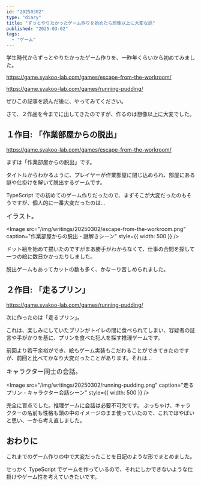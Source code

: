 ```yaml
---
id: "20250302"
type: "diary"
title: "ずっとやりたかったゲーム作りを始めたら想像以上に大変な話"
published: "2025-03-02"
tags:
  - "ゲーム"
---
```


学生時代からずっとやりたかったゲーム作りを、一昨年くらいから初めてみました。

https://game.syakoo-lab.com/games/escape-from-the-workroom/

https://game.syakoo-lab.com/games/running-pudding/

ぜひこの記事を読んだ後に、やってみてください。

さて、２作品を今までに出してきたのですが、作るのは想像以上に大変でした。

## １作目: 「作業部屋からの脱出」

https://game.syakoo-lab.com/games/escape-from-the-workroom/

まずは「作業部屋からの脱出」です。

タイトルからわかるように、プレイヤーが作業部屋に閉じ込められ、部屋にある謎や仕掛けを解いて脱出するゲームです。

TypeScript での初めてのゲーム作りだったので、まずそこが大変だったのもそうですが、個人的に一番大変だったのは...

<Big>イラスト。</Big>

<Image
  src="/img/writings/20250302/escape-from-the-workroom.png"
  caption="作業部屋からの脱出 - 謎解きシーン"
  style={{ width: 500 }}
/>

ドット絵を始めて描いたのですがまあ勝手がわからなくて、仕事の合間を探して一つの絵に数日かかったりしました。

脱出ゲームもあってカットの数も多く、かなーり苦しめられました。

## ２作目: 「走るプリン」

https://game.syakoo-lab.com/games/running-pudding/

次に作ったのは「走るプリン」。

これは、楽しみにしていたプリンがトイレの間に食べられてしまい、容疑者の証言や手がかりを基に、プリンを食べた犯人を探す推理ゲームです。

前回より若干余裕ができ、絵もゲーム実装もこだわることができてきたのですが、前回と比べてかなり大変だったことがあります。それは...

<Big>キャラクター同士の会話。</Big>

<Image
  src="/img/writings/20250302/running-pudding.png"
  caption="走るプリン - キャラクター会話シーン"
  style={{ width: 500 }}
/>

完全に盲点でした。推理ゲームに会話は必要不可欠です。
ぶっちゃけ、キャラクターの名前も性格も頭の中のイメージのまま使っていたので、これではやばいと思い、一から考え直しました。

## おわりに

これまでのゲーム作りの中で大変だったことを日記のような形でまとめました。

せっかく TypeScript でゲームを作っているので、それにしかできないような仕掛けやゲーム性を考えていきたいです。
